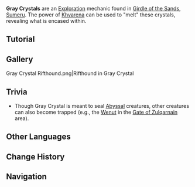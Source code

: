 {{Terminology Infobox
|image     = Gray Crystal.png
|type      = Exploration
|region    = Sumeru
|subregion = Girdle of the Sands
}}
'''Gray Crystals''' are an [[Exploration]] mechanic found in [[Girdle of the Sands]], [[Sumeru]]. The power of [[Khvarena]] can be used to "melt" these crystals, revealing what is encased within. 

==Tutorial==
{{Tutorial|Gray Crystals; Monster From the Gray Crystals...}}

==Gallery==
<gallery>
Gray Crystal Rifthound.png|Rifthound in Gray Crystal
</gallery>

==Trivia==
* Though Gray Crystal is meant to seal [[Abyss|Abyssal]] creatures, other creatures can also become trapped (e.g., the [[Wenut]] in the [[Gate of Zulqarnain]] area).

==Other Languages==
{{Other Languages
|en       = Gray Crystal
|zhs      = 灰余晶
|zhs_rm   = Huīyújīng
|zht      = 灰餘晶
|zht_rm   = Huīyújīng
|zh_tl    = 
|ja       = 灰残晶
|ja_rm    = Kaizanshou{{Assumed}}
|ja_tl    = 
|ko       = 잿빛 수정
|ko_tl    = Gray Crystal
|es       = Cristal cenizo
|es_tl    = Ashen Crystal
|fr       = Cristal gris
|fr_tl    = Gray Crystal
|ru       = Серый кристалл
|ru_tl    = Gray Crystal
|th       = ผลึกสีเทา
|th_rm    = 
|th_tl    = 
|vi       = Tinh Thạch Xám
|vi_tl    = 
|de       = Graukristall
|de_tl    = Gray Crystal
|id       = Kristal Abu
|id_tl    = Gray Crystal
|pt       = Cristal Cinza
|pt_tl    = 
|tr       = Boz Kristal
|tr_tl    = {{wt|dun#Adjective|Dun}} Crystal
|it       = Cristallo grigio
|it_tl    = Gray Crystal
}}

==Change History==
{{Change History|3.6}}

==Navigation==
{{Exploration Navbox|Sumeru}}